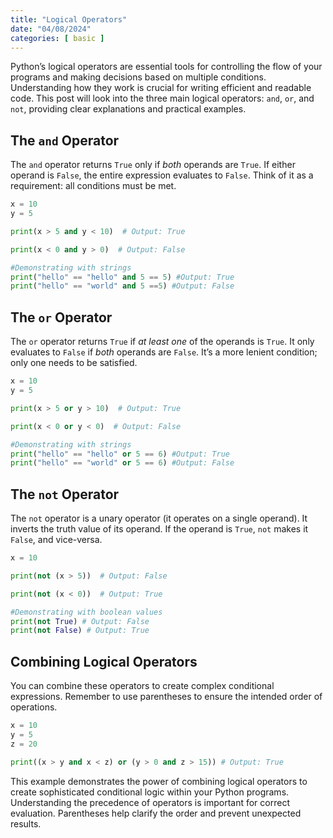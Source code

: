 ```yaml
---
title: "Logical Operators"
date: "04/08/2024"
categories: [ basic ]
---
```



Python's logical operators are essential tools for controlling the flow of your programs and making decisions based on multiple conditions.  Understanding how they work is crucial for writing efficient and readable code. This post will look into the three main logical operators: `and`, `or`, and `not`, providing clear explanations and practical examples.

## The `and` Operator

The `and` operator returns `True` only if *both* operands are `True`. If either operand is `False`, the entire expression evaluates to `False`.  Think of it as a requirement: all conditions must be met.

```python
x = 10
y = 5

print(x > 5 and y < 10)  # Output: True

print(x < 0 and y > 0)  # Output: False

#Demonstrating with strings
print("hello" == "hello" and 5 == 5) #Output: True
print("hello" == "world" and 5 ==5) #Output: False

```

## The `or` Operator

The `or` operator returns `True` if *at least one* of the operands is `True`.  It only evaluates to `False` if *both* operands are `False`.  It's a more lenient condition; only one needs to be satisfied.

```python
x = 10
y = 5

print(x > 5 or y > 10)  # Output: True

print(x < 0 or y < 0)  # Output: False

#Demonstrating with strings
print("hello" == "hello" or 5 == 6) #Output: True
print("hello" == "world" or 5 == 6) #Output: False
```

## The `not` Operator

The `not` operator is a unary operator (it operates on a single operand). It inverts the truth value of its operand.  If the operand is `True`, `not` makes it `False`, and vice-versa.

```python
x = 10

print(not (x > 5))  # Output: False

print(not (x < 0))  # Output: True

#Demonstrating with boolean values
print(not True) # Output: False
print(not False) # Output: True
```

## Combining Logical Operators

You can combine these operators to create complex conditional expressions.  Remember to use parentheses to ensure the intended order of operations.

```python
x = 10
y = 5
z = 20

print((x > y and x < z) or (y > 0 and z > 15)) # Output: True

```

This example demonstrates the power of combining logical operators to create sophisticated conditional logic within your Python programs.  Understanding the precedence of operators is important for correct evaluation.  Parentheses help clarify the order and prevent unexpected results.

